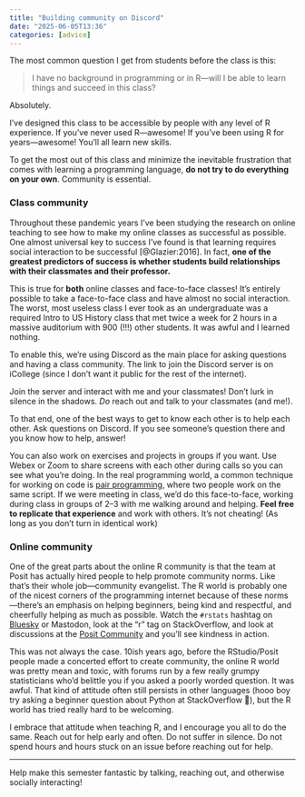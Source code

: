```yaml
---
title: "Building community on Discord"
date: "2025-06-05T13:36"
categories: [advice]
---
```


The most common question I get from students before the class is this:

> I have no background in programming or in R—will I be able to learn things and succeed in this class?

Absolutely.

I’ve designed this class to be accessible by people with any level of R experience. If you’ve never used R—awesome! If you’ve been using R for years—awesome! You’ll all learn new skills.

To get the most out of this class and minimize the inevitable frustration that comes with learning a programming language, **do not try to do everything on your own**. Community is essential.

### Class community

Throughout these pandemic years I've been studying the research on online teaching to see how to make my online classes as successful as possible. One almost universal key to success I've found is that learning requires social interaction to be successful [@Glazier:2016]. In fact, **one of the greatest predictors of success is whether students build relationships with their classmates and their professor.**

This is true for **both** online classes and face-to-face classes! It's entirely possible to take a face-to-face class and have almost no social interaction. The worst, most useless class I ever took as an undergraduate was a required Intro to US History class that met twice a week for 2 hours in a massive auditorium with 900 (!!!) other students. It was awful and I learned nothing.

To enable this, we're using Discord as the main place for asking questions and having a class community. The link to join the Discord server is on iCollege (since I don't want it public for the rest of the internet).

Join the server and interact with me and your classmates! Don't lurk in silence in the shadows. *Do* reach out and talk to your classmates (and me!).

To that end, one of the best ways to get to know each other is to help each other. Ask questions on Discord. If you see someone's question there and you know how to help, answer! 

You can also work on exercises and projects in groups if you want. Use Webex or Zoom to share screens with each other during calls so you can see what you're doing. In the real programming world, a common technique for working on code is [pair programming](https://en.wikipedia.org/wiki/Pair_programming), where two people work on the same script. If we were meeting in class, we'd do this face-to-face, working during class in groups of 2–3 with me walking around and helping. **Feel free to replicate that experience** and work with others. It's not cheating! (As long as you don't turn in identical work)

### Online community

One of the great parts about the online R community is that the team at Posit has actually hired people to help promote community norms. Like that's their whole job—community evangelist. The R world is probably one of the nicest corners of the programming internet because of these norms—there's an emphasis on helping beginners, being kind and respectful, and cheerfully helping as much as possible. Watch the `#rstats` hashtag on [Bluesky](https://bsky.app/hashtag/RStats) or Mastodon, look at the "r" tag on StackOverflow, and look at discussions at the [Posit Community](https://community.rstudio.com/) and you'll see kindness in action.

This was not always the case. 10ish years ago, before the RStudio/Posit people made a concerted effort to create community, the online R world was pretty mean and toxic, with forums run by a few really grumpy statisticians who'd belittle you if you asked a poorly worded question. It was awful. That kind of attitude often still persists in other languages (hooo boy try asking a beginner question about Python at StackOverflow 😬), but the R world has tried really hard to be welcoming. 

I embrace that attitude when teaching R, and I encourage you all to do the same. Reach out for help early and often. Do not suffer in silence. Do not spend hours and hours stuck on an issue before reaching out for help.

---

Help make this semester fantastic by talking, reaching out, and otherwise socially interacting!
